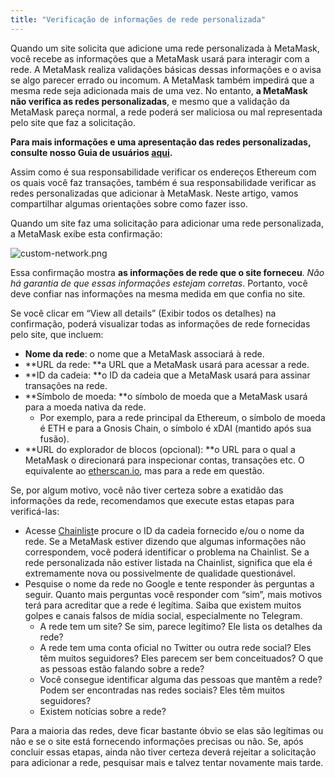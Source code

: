 ```yaml
---
title: "Verificação de informações de rede personalizada"
---
```


Quando um site solicita que adicione uma rede personalizada à MetaMask, você recebe as informações que a MetaMask usará para interagir com a rede. A MetaMask realiza validações básicas dessas informações e o avisa se algo parecer errado ou incomum. A MetaMask também impedirá que a mesma rede seja adicionada mais de uma vez. No entanto, **a MetaMask não verifica as redes personalizadas**, e mesmo que a validação da MetaMask pareça normal, a rede poderá ser maliciosa ou mal representada pelo site que faz a solicitação.

**Para mais informações e uma apresentação das redes personalizadas, consulte nosso Guia de usuários [aqui](/networks-and-sidechains/managing-networks/user-guide-custom-networks-and-sidechains).**

Assim como é sua responsabilidade verificar os endereços Ethereum com os quais você faz transações, também é sua responsabilidade verificar as redes personalizadas que adicionar à MetaMask. Neste artigo, vamos compartilhar algumas orientações sobre como fazer isso.

Quando um site faz uma solicitação para adicionar uma rede personalizada, a MetaMask exibe esta confirmação:

<div class="center-container">
  <div class="img-medium">
    <img
      src={
        require("../../../../../../img/i18n/legacy/custom-network.png").default
      }
      alt="custom-network.png"
    />
  </div>
</div>

Essa confirmação mostra **as informações de rede que o site forneceu**. _Não há garantia de que essas informações estejam corretas_. Portanto, você deve confiar nas informações na mesma medida em que confia no site.

Se você clicar em “View all details” (Exibir todos os detalhes) na confirmação, poderá visualizar todas as informações de rede fornecidas pelo site, que incluem:

- **Nome da rede**: o nome que a MetaMask associará à rede.
- **URL da rede: **a URL que a MetaMask usará para acessar a rede.
- **ID da cadeia: **o ID da cadeia que a MetaMask usará para assinar transações na rede.
- **Símbolo de moeda: **o símbolo de moeda que a MetaMask usará para a moeda nativa da rede.
  - Por exemplo, para a rede principal da Ethereum, o símbolo de moeda é ETH e para a Gnosis Chain, o símbolo é xDAI (mantido após sua fusão).
- **URL do explorador de blocos (opcional): **o URL para o qual a MetaMask o direcionará para inspecionar contas, transações etc. O equivalente ao [etherscan.io](https://etherscan.io), mas para a rede em questão.

Se, por algum motivo, você não tiver certeza sobre a exatidão das informações da rede, recomendamos que execute estas etapas para verificá-las:

- Acesse [Chainlist](https://chainlist.wtf/)e procure o ID da cadeia fornecido e/ou o nome da rede. Se a MetaMask estiver dizendo que algumas informações não correspondem, você poderá identificar o problema na Chainlist. Se a rede personalizada não estiver listada na Chainlist, significa que ela é extremamente nova ou possivelmente de qualidade questionável.
- Pesquise o nome da rede no Google e tente responder às perguntas a seguir. Quanto mais perguntas você responder com “sim”, mais motivos terá para acreditar que a rede é legítima. Saiba que existem muitos golpes e canais falsos de mídia social, especialmente no Telegram.
  - A rede tem um site? Se sim, parece legítimo? Ele lista os detalhes da rede?
  - A rede tem uma conta oficial no Twitter ou outra rede social? Eles têm muitos seguidores? Eles parecem ser bem conceituados? O que as pessoas estão falando sobre a rede?
  - Você consegue identificar alguma das pessoas que mantêm a rede? Podem ser encontradas nas redes sociais? Eles têm muitos seguidores?
  - Existem notícias sobre a rede?

Para a maioria das redes, deve ficar bastante óbvio se elas são legítimas ou não e se o site está fornecendo informações precisas ou não. Se, após concluir essas etapas, ainda não tiver certeza deverá rejeitar a solicitação para adicionar a rede, pesquisar mais e talvez tentar novamente mais tarde.
